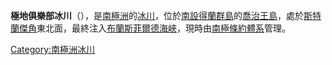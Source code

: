 {{coord|62|14|S|58|32|W|display=title}}

'''極地俱樂部冰川'''（{{lang-en|Polar Club Glacier}}），是[[南極洲|南極洲]]的[[冰川|冰川]]，位於[[南設得蘭群島|南設得蘭群島]]的[[喬治王島|喬治王島]]，處於[[斯特蘭傑角|斯特蘭傑角]]東北面，最終注入[[布蘭斯菲爾德海峽|布蘭斯菲爾德海峽]]，現時由[[南極條約體系|南極條約體系]]管理。

{{Antarctica-geo-stub}}
[[Category:南極洲冰川|Category:南極洲冰川]]